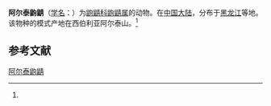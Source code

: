 {{Speciesbox
| name = 阿尔泰鼩鼱
| status = 
| status_system = 
| image = 
| genus = Sorex
| species = roboratus
| authority = (Hollister, 1913)<ref name='id102'>{{cite web| url =http://www.bioinfo.cn/db05/BjdwSpecies.php?action=view&id=102| title =阿尔泰鼩鼱| work =《中国动物物种编目数据库》| publisher =中国科学院微生物研究所| author =中国科学院动物研究所| accessdate =2009-03-27| deadurl =yes| archiveurl =https://web.archive.org/web/20160305032230/http://www.bioinfo.cn/db05/BjdwSpecies.php?action=view&id=102| archivedate =2016-03-05}}</ref>
}}

'''阿尔泰鼩鼱'''（[[学名|学名]]：{{lang|la|''Sorex roboratus''}}）为[[鼩鼱科|鼩鼱科]][[鼩鼱属|鼩鼱属]]的动物。在[[中国大陆|中国大陆]]，分布于[[黑龙江|黑龙江]]等地。该物种的模式产地在西伯利亚阿尔泰山。<ref name='id102'/>

== 参考文献 ==
{{reflist}}
{{Taxonbar|from=Q1766534}}

[[Category:鼩鼱属|阿尔泰鼩鼱]]


{{哺乳类小作品}}